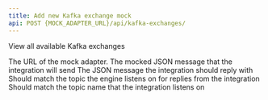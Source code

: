 ```yaml
---
title: Add new Kafka exchange mock
api: POST {MOCK_ADAPTER_URL}/api/kafka-exchanges/
---
```


View all available Kafka exchanges



<ParamField path="mock-adapter-url" type="string">
  The URL of the mock adapter.
</ParamField>


<ParamField body="sentMessageJson" type="string" >
The mocked JSON message that the integration will send
</ParamField>
<ParamField body="receivedMesssageJson" type="string">
The JSON message the integration should reply with
</ParamField>
<ParamField body="outgoingTopic" type="string">
Should match the topic the engine listens on for replies from the integration
</ParamField>
<ParamField body="incomingTopic" type="string" >
Should match the topic name that the integration listens on
</ParamField>